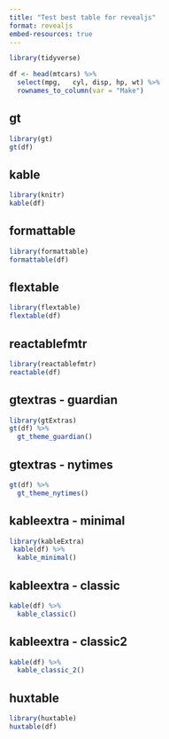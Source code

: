 ```yaml
---
title: "Test best table for revealjs"
format: revealjs
embed-resources: true
---
```


```r
library(tidyverse)

df <- head(mtcars) %>%
  select(mpg,	cyl, disp, hp, wt) %>%
  rownames_to_column(var = "Make")

```

## gt

```r
library(gt)
gt(df)

```

## kable

```r
library(knitr)
kable(df)
```

## formattable

```r
library(formattable)
formattable(df)
```

## flextable

```r
library(flextable)
flextable(df)
```

## reactablefmtr

```r
library(reactablefmtr)
reactable(df)
```

## gtextras - guardian

```r
library(gtExtras)
gt(df) %>%
  gt_theme_guardian()

```

## gtextras - nytimes

```r
gt(df) %>%
  gt_theme_nytimes()
```

## kableextra - minimal

```r
library(kableExtra)
 kable(df) %>%
  kable_minimal()
```

## kableextra - classic

```r
kable(df) %>%
  kable_classic()
```

## kableextra - classic2

```r
kable(df) %>%
  kable_classic_2()
```

## huxtable

```r
library(huxtable)
huxtable(df)
```
